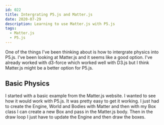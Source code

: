 ```yaml
---
id: 022
title: Intergrating P5.js and Matter.js
date: 2020-07-29
description: Learning to use Matter.js with P5.js
tags:
  - Matter.js
  - P5.js
---
```



One of the things I've been thinking about is how to intergrate physics into
P5.js. I've been looking at Matter.js and it seems like a good option. I've
already worked with d3-force which worked well with D3.js but I think Matter.js
might be a better option for P5.js.

## Basic Physics

I started with a basic example from the Matter.js website. I wanted to see how
it would work with P5.js. It was pretty easy to get it working. I just had to
create the Engine, World and Bodies with Matter and then with my Box class I can
create a new Box and pass in the Matter.js body. Then in the draw loop I just
have to update the Engine and then draw the boxes.

